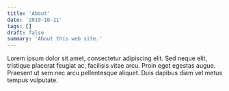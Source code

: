 ```yaml
---
title: 'About'
date: '2019-10-11'
tags: []
draft: false
summary: 'About this web site.'
---
```


Lorem ipsum dolor sit amet, consectetur adipiscing elit. Sed neque elit, tristique placerat feugiat ac, facilisis vitae arcu. Proin eget egestas augue. Praesent ut sem nec arcu pellentesque aliquet. Duis dapibus diam vel metus tempus vulputate.
